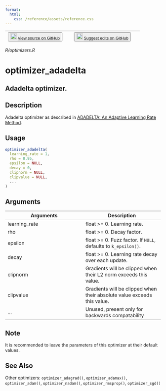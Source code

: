 ```yaml
---
format:
  html:
    css: /reference/assets/reference.css
---
```


| <button class="button"> ![](/reference/assets/GitHub-Mark-32px.png){width="20"} [View source on GitHub](https://github.com/rstudio/keras//blob/main/R/optimizers.R) </button> | <button class="button"> ![](/reference/assets/GitHub-Mark-32px.png){width="20"} [Suggest edits on GitHub](https://github.com/rstudio/keras//edit/main/R/optimizers.R) </button> |
|:------------------------------:|:--------------------------------------:|

*R/optimizers.R*

# optimizer_adadelta

## Adadelta optimizer.

## Description
Adadelta optimizer as described in [ADADELTA: An Adaptive Learning Rate Method](https://arxiv.org/abs/1212.5701). 


## Usage
```r
optimizer_adadelta( 
  learning_rate = 1, 
  rho = 0.95, 
  epsilon = NULL, 
  decay = 0, 
  clipnorm = NULL, 
  clipvalue = NULL, 
  ... 
) 
```

## Arguments
|Arguments|Description|
|---|---|
| learning_rate | float >= 0. Learning rate. |
| rho | float >= 0. Decay factor. |
| epsilon | float >= 0. Fuzz factor. If `NULL`, defaults to `k_epsilon()`. |
| decay | float >= 0. Learning rate decay over each update. |
| clipnorm | Gradients will be clipped when their L2 norm exceeds this value. |
| clipvalue | Gradients will be clipped when their absolute value exceeds this value. |
| ... | Unused, present only for backwards compatability |




## Note
It is recommended to leave the parameters of this optimizer at their default values. 


## See Also
Other optimizers:  `optimizer_adagrad()`, `optimizer_adamax()`, `optimizer_adam()`, `optimizer_nadam()`, `optimizer_rmsprop()`, `optimizer_sgd()`

